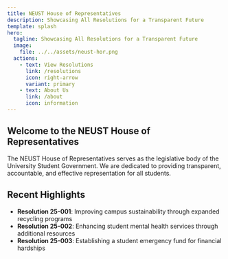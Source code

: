 ```yaml
---
title: NEUST House of Representatives
description: Showcasing All Resolutions for a Transparent Future
template: splash
hero:
  tagline: Showcasing All Resolutions for a Transparent Future
  image:
    file: ../../assets/neust-hor.png
  actions:
    - text: View Resolutions
      link: /resolutions
      icon: right-arrow
      variant: primary
    - text: About Us
      link: /about
      icon: information
---
```


## Welcome to the NEUST House of Representatives

The NEUST House of Representatives serves as the legislative body of the University Student Government. We are dedicated to providing transparent, accountable, and effective representation for all students.

## Recent Highlights

- **Resolution 25-001**: Improving campus sustainability through expanded recycling programs
- **Resolution 25-002**: Enhancing student mental health services through additional resources
- **Resolution 25-003**: Establishing a student emergency fund for financial hardships